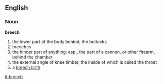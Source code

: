 ==English==

===Noun===

'''breech'''

#the lower part of the body behind; the buttocks
#breeches
#the hinder part of anything; esp., the part of a cannon, or other firearm, behind the chamber
#the external angle of knee timber, the inside of which is called the throat
#a [[breech birth]]

[[it:breech]]